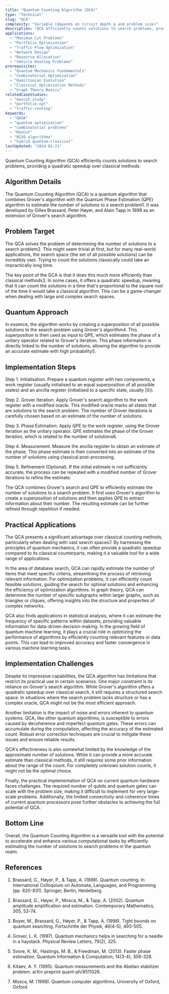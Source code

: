 ```yaml
---
title: "Quantum Counting Algorithm (QCA)"
type: "Technical"
slug: "QCA"
complexity: "Variable (depends on circuit depth p and problem size)"
description: "QCA efficiently counts solutions to search problems, providing a quadratic speedup over classical methods."
applications:
  - "Maximum Cut Problems"
  - "Portfolio Optimization"
  - "Traffic Flow Optimization"
  - "Network Design"
  - "Resource Allocation"
  - "Vehicle Routing Problems"
prerequisites:
  - "Quantum Mechanics Fundamentals"
  - "Combinatorial Optimization"
  - "Hamiltonian Evolution"
  - "Classical Optimization Methods"
  - "Graph Theory Basics"
relatedCaseStudies:
  - "maxcut-study"
  - "portfolio-opt"
  - "traffic-routing"
keywords:
  - "QAOA"
  - "quantum optimization"
  - "combinatorial problems"
  - "MaxCut"
  - "NISQ algorithms"
  - "hybrid quantum-classical"
lastUpdated: "2024-02-21"
---
```


Quantum Counting Algorithm (QCA) efficiently counts solutions to search problems, providing a quadratic speedup over classical methods.

## Algorithm Details

The Quantum Counting Algorithm (QCA) is a quantum algorithm that combines Grover's algorithm with the Quantum Phase Estimation (QPE) algorithm to estimate the number of solutions to a search problem1. It was developed by Gilles Brassard, Peter Høyer, and Alain Tapp in 1998 as an extension of Grover's search algorithm.

## Problem Target

The QCA solves the problem of determining the number of solutions to a search problem2. This might seem trivial at first, but for many real-world applications, the search space (the set of all possible solutions) can be incredibly vast. Trying to count the solutions classically could take an impractically long time.

The key point of the QCA is that it does this much more efficiently than classical methods3. In some cases, it offers a quadratic speedup, meaning that it can count the solutions in a time that's proportional to the square root of the time it would take a classical algorithm. This can be a game-changer when dealing with large and complex search spaces.

## Quantum Approach

In essence, the algorithm works by creating a superposition of all possible solutions to the search problem using Grover's algorithm4. This superposition is then used as input to QPE, which estimates the phase of a unitary operator related to Grover's iteration. This phase information is directly linked to the number of solutions, allowing the algorithm to provide an accurate estimate with high probability5.

## Implementation Steps

Step 1. Initialisation. Prepare a quantum register with two components, a work register (usually initialised to an equal superposition of all possible states) and an ancilla register (initialised to a specific state, usually |0⟩).

Step 2. Grover Iteration. Apply Grover's search algorithm to the work register with a modified oracle. This modified oracle marks all states that are solutions to the search problem. The number of Grover iterations is carefully chosen based on an estimate of the number of solutions.

Step 3. Phase Estimation. Apply QPE to the work register, using the Grover iteration as the unitary operator. QPE estimates the phase of the Grover iteration, which is related to the number of solutions6.

Step 4. Measurement. Measure the ancilla register to obtain an estimate of the phase. This phase estimate is then converted into an estimate of the number of solutions using classical post-processing.

Step 5. Refinement (Optional). If the initial estimate is not sufficiently accurate, the process can be repeated with a modified number of Grover iterations to refine the estimate.

The QCA combines Grover's search and QPE to efficiently estimate the number of solutions to a search problem. It first uses Grover's algorithm to create a superposition of solutions and then applies QPE to extract information about their number. The resulting estimate can be further refined through repetition if needed.

## Practical Applications

The QCA presents a significant advantage over classical counting methods, particularly when dealing with vast search spaces7. By harnessing the principles of quantum mechanics, it can often provide a quadratic speedup compared to its classical counterparts, making it a valuable tool for a wide range of applications.

In the area of database search, QCA can rapidly estimate the number of items that meet specific criteria, streamlining the process of retrieving relevant information. For optimization problems, it can efficiently count feasible solutions, guiding the search for optimal solutions and enhancing the efficiency of optimization algorithms. In graph theory, QCA can determine the number of specific subgraphs within larger graphs, such as triangles or cliques, offering insights into the structure and properties of complex networks.

QCA also finds applications in statistical analysis, where it can estimate the frequency of specific patterns within datasets, providing valuable information for data-driven decision-making. In the growing field of quantum machine learning, it plays a crucial role in optimizing the performance of algorithms by efficiently counting relevant features or data points. This can lead to improved accuracy and faster convergence in various machine learning tasks.

## Implementation Challenges

Despite its impressive capabilities, the QCA algorithm has limitations that restrict its practical use in certain scenarios. One major constraint is its reliance on Grover's search algorithm. While Grover's algorithm offers a quadratic speedup over classical search, it still requires a structured search space. In situations where the search problem lacks structure or has a complex oracle, QCA might not be the most efficient approach.

Another limitation is the impact of noise and errors inherent to quantum systems. QCA, like other quantum algorithms, is susceptible to errors caused by decoherence and imperfect quantum gates. These errors can accumulate during the computation, affecting the accuracy of the estimated count. Robust error correction techniques are crucial to mitigate these issues and ensure reliable results.

QCA's effectiveness is also somewhat limited by the knowledge of the approximate number of solutions. While it can provide a more accurate estimate than classical methods, it still requires some prior information about the range of the count. For completely unknown solution counts, it might not be the optimal choice.

Finally, the practical implementation of QCA on current quantum hardware faces challenges. The required number of qubits and quantum gates can scale with the problem size, making it difficult to implement for very large-scale problems. Additionally, the limited connectivity and coherence times of current quantum processors pose further obstacles to achieving the full potential of QCA.

## Bottom Line

Overall, the Quantum Counting Algorithm is a versatile tool with the potential to accelerate and enhance various computational tasks by efficiently estimating the number of solutions to search problems in the quantum realm.

## References

1. Brassard, G., Høyer, P., & Tapp, A. (1998). Quantum counting. In International Colloquium on Automata, Languages, and Programming (pp. 820-831). Springer, Berlin, Heidelberg.

2. Brassard, G., Høyer, P., Mosca, M., & Tapp, A. (2002). Quantum amplitude amplification and estimation. Contemporary Mathematics, 305, 53-74.

3. Boyer, M., Brassard, G., Høyer, P., & Tapp, A. (1998). Tight bounds on quantum searching. Fortschritte der Physik, 46(4-5), 493-505.

4. Grover, L. K. (1997). Quantum mechanics helps in searching for a needle in a haystack. Physical Review Letters, 79(2), 325.

5. Svore, K. M., Hastings, M. B., & Freedman, M. (2013). Faster phase estimation. Quantum Information & Computation, 14(3-4), 306-328.

6. Kitaev, A. Y. (1995). Quantum measurements and the Abelian stabilizer problem. arXiv preprint quant-ph/9511026.

7. Mosca, M. (1999). Quantum computer algorithms. University of Oxford, Oxford.